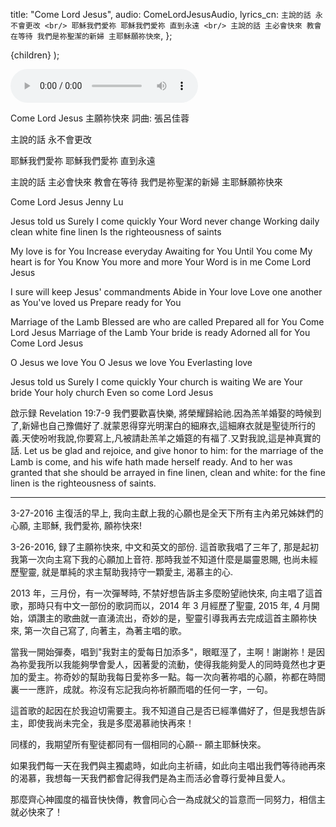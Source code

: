 
  title: "Come Lord Jesus",
  audio: ComeLordJesusAudio,
  lyrics_cn: `
  主說的話
  永不會更改
   <br/>
  耶穌我們愛祢
  耶穌我們愛祢
  直到永遠
  <br/>
  主說的話
  主必會快來
  教會在等待
  我們是祢聖潔的新婦
  主耶穌願祢快來
`,
};

  <MDXWrapper meta={meta}>{children}</MDXWrapper>
);

<audio controls src={ComeLordJesusAudio}></audio>

Come Lord Jesus
主願祢快來
詞曲: 張呂佳蓉

主說的話
永不會更改

耶穌我們愛祢
耶穌我們愛祢
直到永遠

主說的話
主必會快來
教會在等待
我們是祢聖潔的新婦
主耶穌願祢快來

Come Lord Jesus
Jenny Lu

Jesus told us
Surely I come quickly
Your Word never change
Working daily clean white fine linen
Is the righteousness of saints

My love is for You
Increase everyday
Awaiting for You
Until You come
My heart is for You
Know You more and more
Your Word is in me
Come Lord Jesus

I sure will keep
Jesus' commandments
Abide in Your love
Love one another
as You've loved us
Prepare ready for You

Marriage of the Lamb
Blessed are who are called
Prepared all for You
Come Lord Jesus
Marriage of the Lamb
Your bride is ready
Adorned all for You
Come Lord Jesus

O Jesus we love You
O Jesus we love You
Everlasting love

Jesus told us
Surely I come quickly
Your church is waiting
We are Your bride
Your holy church
Even so come Lord Jesus

啟示録 Revelation 19:7-9
我們要歡喜快樂, 將榮耀歸給祂.因為羔羊婚娶的時候到了,新婦也自己豫備好了.就蒙恩得穿光明潔白的細麻衣,這細麻衣就是聖徒所行的義.天使吩咐我說,你要寫上,凡被請赴羔羊之婚筵的有福了.又對我說,這是神真實的話.
Let us be glad and rejoice, and give honor to him: for the marriage of the Lamb is come, and his wife hath made herself ready. And to her was granted that she should be arrayed in fine linen, clean and white: for the fine linen is the righteousness of saints.

<hr />

3-27-2016 主復活的早上, 我向主獻上我的心願也是全天下所有主內弟兄姊妹們的心願, 主耶穌, 我們愛祢, 願祢快來!

3-26-2016, 録了主願祢快來, 中文和英文的部份. 這首歌我唱了三年了, 那是起初我第一次向主寫下我的心願加上音符. 那時我並不知道什麼是屬靈恩賜, 也尚未經歷聖靈, 就是單純的求主幫助我持守一顆愛主, 渴慕主的心.

2013 年，三月份，有一次彈琴時, 不禁好想告訴主多麼盼望祂快來, 向主唱了這首歌，那時只有中文一部份的歌詞而以，2014 年 3 月經歷了聖靈, 2015 年, 4 月開始，頌讚主的歌曲就一直湧流出，奇妙的是，聖靈引導我再去完成這首主願祢快來, 第一次自己寫了, 向著主，為著主唱的歌。

當我一開始彈奏，唱到"我對主的愛每日加添多"，眼眶溼了，主啊！謝謝祢！是因為祢愛我所以我能夠學會愛人，因著愛的流動，使得我能夠愛人的同時竟然也才更加的愛主。祢奇妙的幫助我每日愛祢多一點。每一次向著祢唱的心願，祢都在時間裏一一應許，成就。祢沒有忘記我向祢祈願而唱的任何一字，一句。

這首歌的起因在於我迫切需要主。我不知道自己是否已經準備好了，但是我想告訴主，即使我尚未完全，我是多麼渴慕祂快再來！

同樣的，我期望所有聖徒都同有一個相同的心願--
願主耶穌快來。

如果我們每一天在我們與主獨處時，如此向主祈禱，如此向主唱出我們等待祂再來的渴慕，我想每一天我們都會記得我們是為主而活必會尊行愛神且愛人。

那麼齊心神國度的福音快快傳，教會同心合一為成就父的旨意而一同努力，相信主就必快來了！
